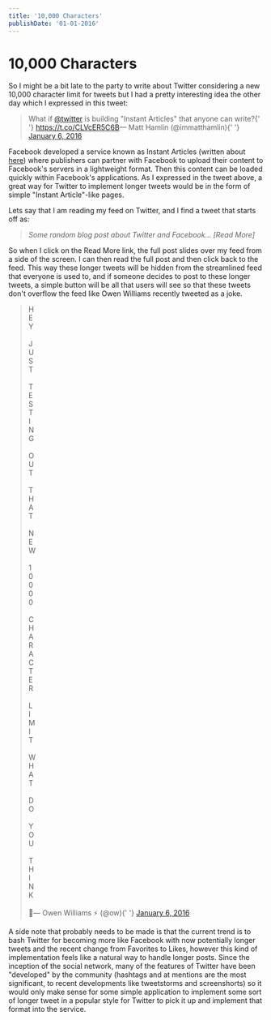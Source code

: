```yaml
---
title: '10,000 Characters'
publishDate: '01-01-2016'
---
```


# 10,000 Characters

So I might be a bit late to the party to write about Twitter considering a new 10,000 character limit for tweets but I had a pretty interesting idea the other day which I expressed in this tweet:

<blockquote className="twitter-tweet tw-align-center" data-lang="en">
  <p lang="en" dir="ltr">
    What if <a href="https://twitter.com/twitter">@twitter</a> is building
    "Instant Articles" that anyone can write?{' '}
    <a href="https://t.co/CLVcER5C6B">https://t.co/CLVcER5C6B</a>&mdash; Matt
    Hamlin (@immatthamlin){' '}
    <a href="https://twitter.com/immatthamlin/status/684528854694670337">
      January 6, 2016
    </a>
  </p>
</blockquote>

Facebook developed a service known as Instant Articles (written about <a  href="http://www.theverge.com/2015/5/13/8595263/facebooks-instant-articles-arrive-to-speed-up-the-news-feed">here</a>) where publishers can partner with Facebook to upload their content to Facebook's servers in a lightweight format. Then this content can be loaded quickly within Facebook's applications. As I expressed in the tweet above, a great way for Twitter to implement longer tweets would be in the form of simple "Instant Article"-like pages.

Lets say that I am reading my feed on Twitter, and I find a tweet that starts off as:

> _Some random blog post about Twitter and Facebook... [Read More]_

So when I click on the Read More link, the full post slides over my feed from a side of the screen. I can then read the full post and then click back to the feed. This way these longer tweets will be hidden from the streamlined feed that everyone is used to, and if someone decides to post to these longer tweets, a simple button will be all that users will see so that these tweets don't overflow the feed like Owen Williams recently tweeted as a joke.

<blockquote className="twitter-tweet tw-align-center" data-lang="en">
  <p lang="en" dir="ltr">
    H <br />E<br />Y<br />
    <br />J<br />U<br />S<br />T<br />
    <br />T<br />E<br />S<br />T<br />I<br />N<br />G<br />
    <br />O<br />U<br />T<br />
    <br />T<br />H<br />A<br />T<br />
    <br />N<br />E<br />W<br />
    <br />1<br />0<br />0<br />0<br />0<br />
    <br />C<br />H<br />A<br />R<br />A<br />C<br />T<br />E<br />R<br />
    <br />L<br />I<br />M<br />I<br />T<br />
    <br />W<br />H<br />A<br />T<br />
    <br />D<br />O<br />
    <br />Y<br />O<br />U<br />
    <br />T<br />H<br />I<br />N<br />K<br />
    <br />
    💁&mdash; Owen Williams ⚡️ (@ow){' '}
    <a href="https://twitter.com/ow/status/684528705561989121">
      January 6, 2016
    </a>
  </p>
</blockquote>

A side note that probably needs to be made is that the current trend is to bash Twitter for becoming more like Facebook with now potentially longer tweets and the recent change from Favorites to Likes, however this kind of implementation feels like a natural way to handle longer posts. Since the inception of the social network, many of the features of Twitter have been "developed" by the community (hashtags and at mentions are the most significant, to recent developments like tweetstorms and screenshorts) so it would only make sense for some simple application to implement some sort of longer tweet in a popular style for Twitter to pick it up and implement that format into the service.
